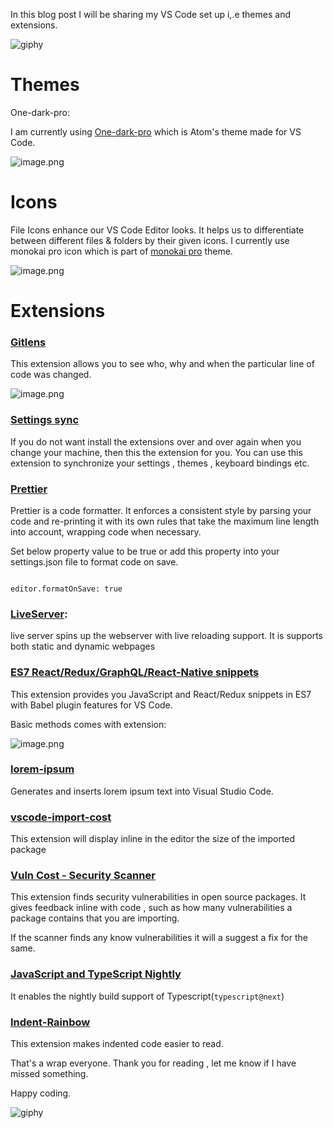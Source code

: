 
In this blog post I will be sharing my VS Code set up i,.e themes and extensions. 

![giphy](https://media.giphy.com/media/Ln2dAW9oycjgmTpjX9/giphy.gif)

# Themes

One-dark-pro:

I am currently using [One-dark-pro](https://marketplace.visualstudio.com/items?itemName=zhuangtongfa.One-dark-pro)  which is Atom's theme made for VS Code.


![image.png](https://cdn.hashnode.com/res/hashnode/image/upload/v1617380645369/mlDkdqh9W.png)


# Icons

File Icons enhance our VS Code Editor looks. It helps us to differentiate between different files & folders by their given icons. I currently use monokai pro icon which is part of   [monokai pro](https://marketplace.visualstudio.com/items?itemName=monokai.theme-monokai-pro-vscode) theme.


![image.png](https://cdn.hashnode.com/res/hashnode/image/upload/v1617382121693/c2xFlmP0-.png)

# Extensions

### [Gitlens](https://marketplace.visualstudio.com/items?itemName=eamodio.gitlens)

This extension allows you to see who, why and when the particular line of code was changed.


![image.png](https://cdn.hashnode.com/res/hashnode/image/upload/v1617382161421/uFf2wdhLo.png)



### **[Settings sync](https://marketplace.visualstudio.com/items?itemName=Shan.code-settings-sync)**


If you do not want install the extensions over and over again when you change your machine, then this the extension for you. You can use this extension to synchronize your settings , themes , keyboard bindings etc.

### [Prettier](https://marketplace.visualstudio.com/items?itemName=esbenp.prettier-vscode)

Prettier is a code formatter. It enforces a consistent style by parsing your code and re-printing it with its own rules that take the maximum line length into account, wrapping code when necessary.

Set below property value to be true or add this property into your settings.json file to format code on save.

 ```

editor.formatOnSave: true

```


### [LiveServer](https://marketplace.visualstudio.com/items?itemName=ritwickdey.LiveServer)**:**

live server spins up the webserver with live reloading support. It is supports both static and dynamic webpages 


### **[ES7 React/Redux/GraphQL/React-Native snippets](https://marketplace.visualstudio.com/items?itemName=dsznajder.es7-react-js-snippets)**

This extension provides you JavaScript and React/Redux snippets in ES7 with Babel plugin features for VS Code.


Basic methods comes with extension:


![image.png](https://cdn.hashnode.com/res/hashnode/image/upload/v1617384379513/uDT6QFPPN.png)


### **[lorem-ipsum](https://marketplace.visualstudio.com/items?itemName=Tyriar.lorem-ipsum)**

Generates and inserts lorem ipsum text into Visual Studio Code.

### **[vscode-import-cost](https://marketplace.visualstudio.com/items?itemName=wix.vscode-import-cost)**

This extension will display inline in the editor the size of the imported package

### [Vuln Cost - Security Scanner](https://marketplace.visualstudio.com/items?itemName=snyk-security.vscode-vuln-cost)

This extension finds security vulnerabilities in open source packages. It gives feedback inline with code , such as how many vulnerabilities a package contains that you are importing. 

If the scanner finds any know vulnerabilities it will a suggest a fix for the same.

### [JavaScript and TypeScript Nightly](https://marketplace.visualstudio.com/items?itemName=ms-vscode.vscode-typescript-next) 

It enables the nightly build support of Typescript(`typescript@next`)

### [Indent-Rainbow](https://marketplace.visualstudio.com/items?itemName=oderwat.indent-rainbow)

This extension makes indented code easier to read. 

 
That's a wrap everyone. Thank you for reading , let me know if I have missed something.


Happy coding.


![giphy](https://media.giphy.com/media/lD76yTC5zxZPG/giphy.gif)